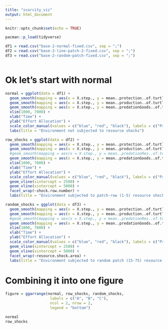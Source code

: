 ```yaml
---
title: "scarcity_viz"
output: html_document
---
```


```r
knitr::opts_chunk$set(echo = TRUE)

pacman::p_load(tidyverse)
```

```r

df1 = read.csv("base-2-normal-fixed.csv", sep = ";")
df2 = read.csv("base-2-line-patch-2-fixed.csv", sep = ";")
df3 = read.csv("base-2-random-patch-fixed.csv", sep = ";")



```

# Ok let's start with normal

```r

normal = ggplot(data = df1) +
  geom_smooth(mapping = aes(x = X.step., y = mean..protection..of.turtles, color = "red")) +
  geom_smooth(mapping = aes(x = X.step., y = mean..production..of.turtles, color = "blue")) +
  geom_smooth(mapping = aes(x = X.step., y = mean..predationGoods..of.turtles, color = "yellow")) +
  xlim(1000, 7000) +
  xlab("Time") +
  ylab("Effort Allocation") +
  scale_color_manual(values = c("blue", "red", "black"), labels = c("Production", "Protection", "PredationGoods")) +
  labs(title = "Environment not subjected to resource shocks")

```

```r

row_shocks = ggplot(data = df2) +
  geom_smooth(mapping = aes(x = X.step., y = mean..protection..of.turtles, color = "red")) +
  geom_smooth(mapping = aes(x = X.step., y = mean..production..of.turtles, color = "blue")) +
  #geom_smooth(mapping = aes(x = X.step., y = mean..predationRes..of.turtles, color = "green")) +
  geom_smooth(mapping = aes(x = X.step., y = mean..predationGoods..of.turtles, color = "yellow")) +
  xlim(1000, 7000) +
  xlab("Time") +
  ylab("Effort Allocation") +
  scale_color_manual(values = c("blue", "red", "black"), labels = c("Production", "Protection", "PredationGoods")) +
  geom_vline(xintercept = 2500) +
  geom_vline(xintercept = 5000) +
  facet_wrap(~shock.row.number) +
  labs(title = "Environment subjected to patch-row (1-5) resource shocks")

```

```r

random_shocks = ggplot(data = df3) +
  geom_smooth(mapping = aes(x = X.step., y = mean..protection..of.turtles, color = "red")) +
  geom_smooth(mapping = aes(x = X.step., y = mean..production..of.turtles, color = "blue")) +
  #geom_smooth(mapping = aes(x = X.step., y = mean..predationRes..of.turtles, color = "green")) +
  geom_smooth(mapping = aes(x = X.step., y = mean..predationGoods..of.turtles, color = "yellow")) +
  xlim(1000, 7000) +
  xlab("Time") +
  ylab("Effort Allocation") +
  scale_color_manual(values = c("blue", "red", "black"), labels = c("Production", "Protection", "PredationGoods")) +
  geom_vline(xintercept = 2500) +
  geom_vline(xintercept = 5000) +
  facet_wrap(~resource.shock.area) +
  labs(title = "Environment subjected to random patch (15-75) resource shocks")

```

# Combining it into one figure

```r

figure = ggarrange(normal, row_shocks, random_shocks,
                    labels = c("A", "B", "C"),
                    ncol = 2, nrow = 2,
                    legend = "bottom")

normal
row_shocks


```

